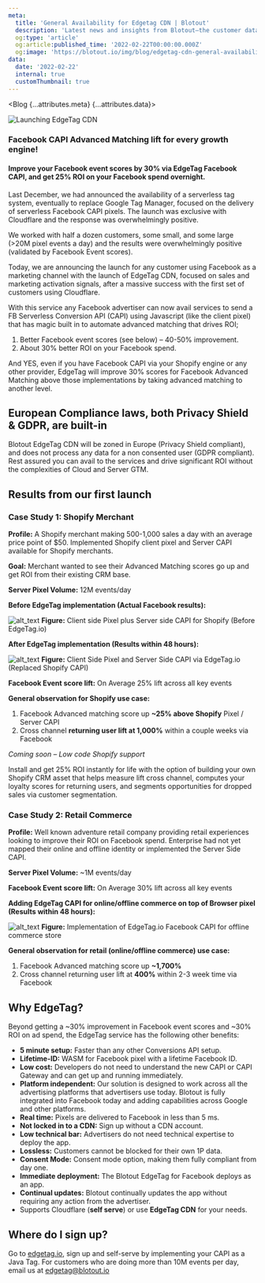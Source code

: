 ```yaml
---
meta:
  title: 'General Availability for Edgetag CDN | Blotout'
  description: 'Latest news and insights from Blotout—the customer data platform reimagined for the trusted enterprise.'
  og:type: 'article'
  og:article:published_time: '2022-02-22T00:00:00.000Z'
  og:image: 'https://blotout.io/img/blog/edgetag-cdn-general-availability/thumbnail.png'
data:
  date: '2022-02-22'
  internal: true
  customThumbnail: true
---
```




<Blog {...attributes.meta} {...attributes.data}>

![Launching EdgeTag CDN](/img/blog/edgetag-cdn-general-availability/main.png)

### Facebook CAPI Advanced Matching lift for every growth engine!

#### Improve your Facebook event scores by 30% via EdgeTag Facebook CAPI, and get 25% ROI on your Facebook spend overnight.

Last December, we had announced the availability of a serverless tag system, eventually to replace Google Tag Manager, focused on the delivery of serverless Facebook CAPI pixels. The launch was exclusive with Cloudflare and the response was overwhelmingly positive.

We worked with half a dozen customers, some small, and some large (>20M pixel events a day) and the results were overwhelmingly positive (validated by Facebook Event scores).

Today, we are announcing the launch for any customer using Facebook as a marketing channel with the launch of EdgeTag CDN, focused on sales and marketing activation signals, after a massive success with the first set of customers using Cloudflare.

With this service any Facebook advertiser can now avail services to send a FB Serverless Conversion API (CAPI) using Javascript (like the client pixel) that has magic built in to automate advanced matching that drives ROI;

1. Better Facebook event scores (see below) – 40-50% improvement.
2. About 30% better ROI on your Facebook spend.

And YES, even if you have Facebook CAPI via your Shopify engine or any other provider, EdgeTag will improve 30% scores for Facebook Advanced Matching above those implementations by taking advanced matching to another level.

## European Compliance laws, both Privacy Shield & GDPR, are built-in

Blotout EdgeTag CDN will be zoned in Europe (Privacy Shield compliant), and does not process any data for a non consented user (GDPR compliant). Rest assured you can avail to the services and drive significant ROI without the complexities of Cloud and Server GTM.

## Results from our first launch

### Case Study 1: Shopify Merchant

**Profile:** A Shopify merchant making 500-1,000 sales a day with an average price point of $50. Implemented Shopify client pixel and Server CAPI available for Shopify merchants.

**Goal:** Merchant wanted to see their Advanced Matching scores go up and get ROI from their existing CRM base.

**Server Pixel Volume:** 12M events/day

**Before EdgeTag implementation (Actual Facebook results):**

![alt_text](/img/blog/edgetag-cdn-general-availability/image1.png "image_tooltip")
<span className='caption'>**Figure:** Client side Pixel plus Server side CAPI for Shopify (Before EdgeTag.io)</span>

**After EdgeTag implementation (Results within 48 hours):**

![alt_text](/img/blog/edgetag-cdn-general-availability/image2.png "image_tooltip")
<span className='caption'>**Figure:** Client Side Pixel and Server Side CAPI via EdgeTag.io (Replaced Shopify CAPI)</span>

**Facebook Event score lift:** On Average 25% lift across all key events

**General observation for Shopify use case:**

1. Facebook Advanced matching score up **~25% above Shopify** Pixel / Server CAPI
2. Cross channel **returning user lift at 1,000%** within a couple weeks via Facebook

*Coming soon – Low code Shopify support*

Install and get 25% ROI instantly for life with the option of building your own Shopify CRM asset that helps measure lift cross channel, computes your loyalty scores for returning users, and segments opportunities for dropped sales via customer segmentation.

### Case Study 2: Retail Commerce

**Profile:** Well known adventure retail company providing retail experiences looking to improve their ROI on Facebook spend. Enterprise had not yet mapped their online and offline identity or implemented the Server Side CAPI.

**Server Pixel Volume:** ~1M events/day

**Facebook Event score lift:** On Average 30% lift across all key events

**Adding EdgeTag CAPI for online/offline commerce on top of Browser pixel (Results within 48 hours):**

![alt_text](/img/blog/edgetag-cdn-general-availability/image3.png "image_tooltip")
<span className='caption'>**Figure:** Implementation of EdgeTag.io Facebook CAPI for offline commerce store</span>

**General observation for retail (online/offline commerce) use case:**

1. Facebook Advanced matching score up **~1,700%**
2. Cross channel returning user lift at **400%** within 2-3 week time via Facebook

## Why EdgeTag?

Beyond getting a ~30% improvement in Facebook event scores and ~30% ROI on ad spend, the EdgeTag service has the following other benefits:

* **5 minute setup:** Faster than any other Conversions API setup.
* **Lifetime-ID:** WASM for Facebook pixel with a lifetime Facebook ID.
* **Low cost:** Developers do not need to understand the new CAPI or CAPI Gateway and can get up and running immediately.
* **Platform independent:** Our solution is designed to work across all the advertising platforms that advertisers use today. Blotout is fully integrated into Facebook today and adding capabilities across Google and other platforms.
* **Real time:** Pixels are delivered to Facebook in less than 5 ms.
* **Not locked in to a CDN:** Sign up without a CDN account.
* **Low technical bar:** Advertisers do not need technical expertise to deploy the app.
* **Lossless:** Customers cannot be blocked for their own 1P data.
* **Consent Mode:** Consent mode option, making them fully compliant from day one.
* **Immediate deployment:** The Blotout EdgeTag for Facebook deploys as an app.
* **Continual updates:** Blotout continually updates the app without requiring any action from the advertiser.
* Supports Cloudflare (**self serve**) or use **EdgeTag CDN** for your needs.


## Where do I sign up?

Go to [edgetag.io](https://edgetag.io/), sign up and self-serve by implementing your CAPI as a Java Tag. For customers who are doing more than 10M events per day, email us at [edgetag@blotout.io](mailto:edgetag@blotout.io)

</Blog>
